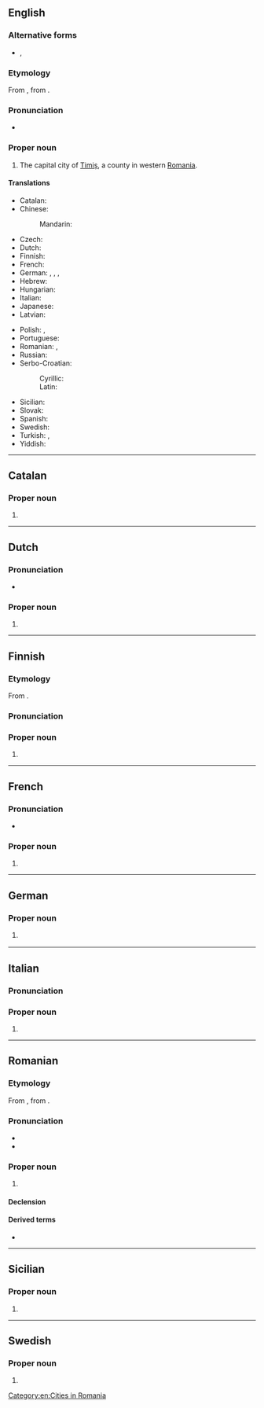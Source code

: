 {{also|Timisoara}}

==English==
{{wikipedia}}

===Alternative forms===
* {{l|en|Timisoara}}, {{l|en|Timişoara}}

===Etymology===
From {{bor|en|ro|Timișoara}}, from {{der|en|hu|Temesvár}}.

===Pronunciation===
* {{IPA|en|/ˌtimiˈʃwɑɹɑ/}}

===Proper noun===
{{en-proper noun}}

# The capital city of [[w:Timiş|Timiș]], a county in western [[Romania]].

====Translations====
{{trans-top|city in Romania}}
* Catalan: {{t|ca|Timișoara}}
* Chinese:
*: Mandarin: {{t+|cmn|蒂米什瓦拉|tr=Dìmǐshíwǎlā|sc=Hani}}
* Czech: {{t+|cs|Temešvár|m}}
* Dutch: {{t|nl|Timișoara}}
* Finnish: {{t+|fi|Timișoara}}
* French: {{t+|fr|Timișoara|f}}
* German: {{t|de|Timișoara|n}}, {{t|de|Temeschburg|n}}, {{t+|de|Temeswar|n}}, {{t|de|Temeschwar|n}}
* Hebrew: {{t|he|טימישוארה}}
* Hungarian: {{t+|hu|Temesvár}}
* Italian: {{t|it|Timișoara}}
* Japanese: {{t|ja|ティミショアラ|tr=Timishoara}}
* Latvian: {{t|lv|Timišoara|f}}
{{trans-mid}}
* Polish: {{t+|pl|Timiszoara|f}}, {{t+|pl|Temeszwar|m}} {{qualifier|archaic}}
* Portuguese: {{t|pt|Timisoara}}
* Romanian: {{t+|ro|Timișoara}}, {{t+|ro|Timişoara}} {{qualifier|older spelling}}
* Russian: {{t|ru|Тимишоа́ра|f}}
* Serbo-Croatian:
*: Cyrillic: {{t|sh|Темишвар|m|sc=Cyrl}}
*: Latin: {{t+|sh|Temišvar|m}}
* Sicilian: {{t|scn|Timișoara}}
* Slovak: {{t|sk|Temešvár|m}}
* Spanish: {{t|es|Timișoara}}
* Swedish: {{t|sv|Timișoara}}
* Turkish: {{t|tr|Tamışvar}}, {{t|tr|Temeşvar}}
* Yiddish: {{t|yi|טעמשוואַר}}
{{trans-bottom}}

[[Category:en:Cities in Romania]]

----

==Catalan==
{{wikipedia|lang=ca}}

===Proper noun===
{{ca-proper noun|f}}

# {{place|ca|city|c/Romania|t=Timișoara}}

----

==Dutch==
{{wikipedia|lang=nl}}

===Pronunciation===
* {{IPA|nl|/ˌti.mi.ʃoː.ˈʋaːraː/}}

===Proper noun===
{{nl-proper noun}}

# {{place|nl|city|c/Romania|t=Timișoara}}

----

==Finnish==
{{wikipedia|lang=fi}}

===Etymology===
From {{der|fi|ro|Timișoara}}.

===Pronunciation===
{{fi-p|Timišoara}}

===Proper noun===
{{fi-proper noun}}

# {{place|fi|city|c/Romania|t=Timișoara}}

----

==French==
{{wikipedia|lang=fr}}

===Pronunciation===
* {{fr-IPA|Timichôara}}

===Proper noun===
{{fr-proper noun|f}}

# {{place|fr|city|c/Romania|t=Timișoara}}

----

==German==
{{wikipedia|lang=de}}

===Proper noun===
{{de-proper noun|toponym}}

# {{place|de|city|c/Romania|t=Timișoara}}
#: {{syn|de|Temeschburg|Temeswar|Temeschwar}}

----

==Italian==
{{wikipedia|lang=it}}

===Pronunciation===
{{it-pr|Timisoàra,Timiscióara}}

===Proper noun===
{{head|it|proper noun|g=f}}

# {{place|it|city|c/Romania|t=Timișoara}}

----

==Romanian==
{{wikipedia|lang=ro}}

===Etymology===
From {{bor|ro|hu|Temesvár}}, from {{af|hu|Temes|vár#Hungarian-castle|t1=river [[w:Timiș|Timiș]]|t2=fortress|nocat=1}}.

===Pronunciation===
* {{audio-IPA|ro|Timisoara.ogg|/ti.miˈʃwa.ra/}}
* {{audio|ro|LL-Q7913 (ron)-KlaudiuMihaila-Timișoara.wav|Audio}}

===Proper noun===
{{head|ro|proper noun|g=f}}

# {{place|ro|city|c/Romania|t=Timișoara}}

====Declension====
{{ro-noun-f-ă|Timișoar|n=sg}}

====Derived terms====
* {{l|ro|timișorean}}

----

==Sicilian==
{{wikipedia|lang=scn}}

===Proper noun===
{{head|scn|proper noun|g=f}}

# {{place|scn|city|c/Romania|t=Timișoara}}

----

==Swedish==
{{wikipedia|lang=sv}}

===Proper noun===
{{sv-proper noun|n}}

# {{place|sv|city|c/Romania|t=Timișoara}}